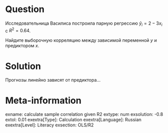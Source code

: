 Question
========

Исследовательница Василиса построила парную регрессию $\hat y_i = 2 - 3 x_i$ c $R^2=0.64$.

Найдите выборочную корреляцию между зависимой переменной $y$ и предиктором $x$. 

Solution
========

Прогнозы линейно зависят от предиктора...

Meta-information
================
exname: calculate sample correlation given R2
extype: num
exsolution: -0.8
extol: 0.01
exextra[Type]: Calculation
exextra[Language]: Russian
exextra[Level]: Literacy
exsection: OLS/R2
